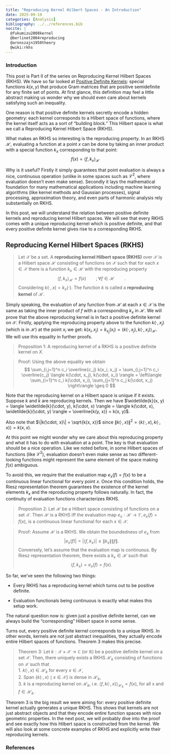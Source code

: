 ```yaml
---
title: "Reproducing Kernel Hilbert Spaces - An Introduction"
date: 2025-09-19
categories: [Analysis]
bibliography: ../../references.bib
nocite: |
  @fukumizu2008kernel
  @berlinet2004reproducing
  @aronszajn1950theory
  @wiki:rkhs
---
```


### Introduction

This post is Part II of the series on Reproducing Kernel Hilbert Spaces (RKHS). We have so far looked at [Positive Definite Kernels](/posts/welcome): special functions $k(x,y)$ that produce Gram matrices that are positive semidefinite for any finite set of points. At first glance, this definition may feel a little abstract making us wonder why we should even care about kernels satisfying such an inequality.

One reason is that positive definite kernels secretly encode a hidden geometry: each kernel corresponds to a Hilbert space of functions, where the kernel itself acts as a sort of “building block.” This Hilbert space is what we call a Reproducing Kernel Hilbert Space (RKHS).

What makes an RKHS so interesting is the reproducing property. In an RKHS $\mathcal{H}$, evaluating a function at a point $x$ can be done by taking an inner product with a special function $k_x$ corresponding to that point: 
$$ f(x) = {\langle f, k_x \rangle}_{\mathcal{H}} $$

Why is it useful? Firstly it simply guarantees that point evaluation is always a nice, continuous operation (unlike in some spaces such as ${\mathcal{L}}^2$, where evaluation doesn’t even make sense). Secondly it lays the mathematical foundation for many mathematical applications including machine learning algorithms (like kernel methods and Gaussian processes), signal processing, approximation theory, and even parts of harmonic analysis rely substantially on RKHS.

In this post, we will understand the relation between positive definite kernels and reproducing kernel Hilbert spaces. We will see that every RKHS comes with a unique reproducing kernel which is positive definite, and that every positive definite kernel gives rise to a corresponding RKHS. 

## Reproducing Kernel Hilbert Spaces (RKHS)

> Let $\mathcal{X}$ be a set. A **reproducing kernel Hilbert space (RKHS)** over $\mathcal{X}$ is a Hilbert space $\mathcal{H}$ consisting of functions on $\mathcal{X}$ such that for each $x \in \mathcal{X}$ there is a function $k_x \in \mathcal{H}$ with the reproducing property
$$
\langle f, k_x \rangle_\mathcal{H} = f(x) \qquad ;\forall f \in \mathcal{H} \qquad .
$$
Considering $k(\cdot, x) = k_x(\cdot)$. The function $k$ is called a **reproducing kernel** of $\mathcal{H}$.

Simply speaking, the evaluation of any function from $\mathcal{H}$ at each $x \in \mathcal{X}$ is the same as taking the inner product of $f$ with a corresponding $k_x$ in $\mathcal{H}$. We will prove that the above reproducing kernel is in fact a positive definite kernel on $\mathcal{X}$. Firstly, applying the reproducing property above to the function $k(\cdot,x_j)$ (which is in $\mathcal{H}$) at the point $x_i$ we get: $k(x_i,x_j) = k_{x_j}(x_i) = {\langle k(\cdot,x_j), k(\cdot,x_i)\rangle}_{\mathcal{H}}$. We will use this equality in further proofs.

> Proposition 1: A reproducing kernel of a RKHS is a positive definite kernel on $X$.

> Proof: Using the above equality we obtain$$
\sum_{i,j=1}^n c_i \overline{c_j} k(x_i, x_j)
= \sum_{i,j=1}^n c_i \overline{c_j} \langle k(\cdot, x_j), k(\cdot, x_i) \rangle
= \left\langle \sum_{i=1}^n c_i k(\cdot, x_i), \sum_{j=1}^n c_j k(\cdot, x_j) \right\rangle
\geq 0
$$


Note that the reproducing kernel on a Hilbert space is unique if it exists. Suppose $k$ and $\tilde{k}$ are reproducing kernels. Then we have
$\widetilde{k}(x, y) = \langle \widetilde{k}(\cdot, y), k(\cdot, x) \rangle = \langle k(\cdot, x), \widetilde{k}(\cdot, y) \rangle = \overline{k(y, x)} = k(x, y)$.

Also note that $\|k(\cdot, x)\| = \sqrt{k(x, x)}$ since $\|k(\cdot, x)\|^2 = \langle k(\cdot, x), k(\cdot, x) \rangle = k(x, x)$.

At this point we might wonder why we care about this reproducing property and what it has to do with evaluation at a point. The key is that evaluation should be a nice operation. Like we noted before, in some Hilbert spaces of functions (like ${\mathcal{L}}^2$), evaluation doesn’t even make sense as two different-looking functions might represent the same element of the space making $f(x)$ ambiguous.

To avoid this, we require that the evaluation map $e_x(f) = f(x)$ to be a continuous linear functional for every point $x$. Once this condition holds, the Riesz representation theorem guarantees the existence of the kernel elements $k_x$ and the reproducing property follows naturally. In fact, the continuity of evaluation functions characterizes RKHS.

> Proposition 2: Let $\mathcal{H}$ be a Hilbert space consisting of functions on a set $\mathcal{X}$. Then $\mathcal{H}$ is a RKHS iff the evaluation map $e_x : \mathcal{H} \rightarrow \mathbb{F}, e_x(f) = f(x)$, is a continuous linear functional for each $x \in \mathcal{X}$.

> Proof: Assume $\mathcal{H}$ is a RKHS. We obtain the boundedness of $e_x$ from
> $$|e_x(f)| = |\langle f, k_x \rangle| \leq \|k_x\| \|f\|.$$
> Conversely, let's assume that the evaluation map is continuous. By Riesz representation theorem, there exists a $k_x \in \mathcal{H}$ such that
> $$\langle f, k_x \rangle = e_x(f) = f(x).$$

So far, we’ve seen the following two things:

- Every RKHS has a reproducing kernel which turns out to be positive definite.

- Evaluation functionals being continuous is exactly what makes this setup work.

The natural question now is: given just a positive definite kernel, can we always build the "corresponding" Hilbert space in some sense.

Turns out, every positive definite kernel corresponds to a unique RKHS. In other words, kernels are not just abstract inequalities, they actually encode entire Hilbert spaces of functions. Theorem 3 makes this precise.

> Theorem 3: Let $k : \mathcal{X} \times \mathcal{X} \to \mathbb{C}$ (or $\mathbb{R}$) be a positive definite kernel on a set $\mathcal{X}$. Then, there uniquely exists a RKHS $\mathcal{H}_k$ consisting of functions on $\mathcal{X}$ such that  
  > 1. $k(\cdot, x) \in \mathcal{H}_k$ for every $x \in \mathcal{X}$,  
  > 2. Span $\{k(\cdot, x) \mid x \in \mathcal{X}\}$ is dense in $\mathcal{H}_k$,  
  > 3. $k$ is a reproducing kernel on $\mathcal{H}_k$, i.e. $\langle f, k(\cdot, x) \rangle_{\mathcal{H}_k} = f(x),$ for all x \in \mathcal{X} and $f \in \mathcal{H}_k.$

Theorem 3 is the big result we were aiming for: every positive definite kernel actually generates a unique RKHS. This shows that kernels are not just abstract objects and that they encode entire function spaces with nice geometric properties. In the next post, we will probably dive into the proof and see exactly how this Hilbert space is constructed from the kernel. We will also look at some concrete examples of RKHS and explicitly write their reproducing kernels.

### References

